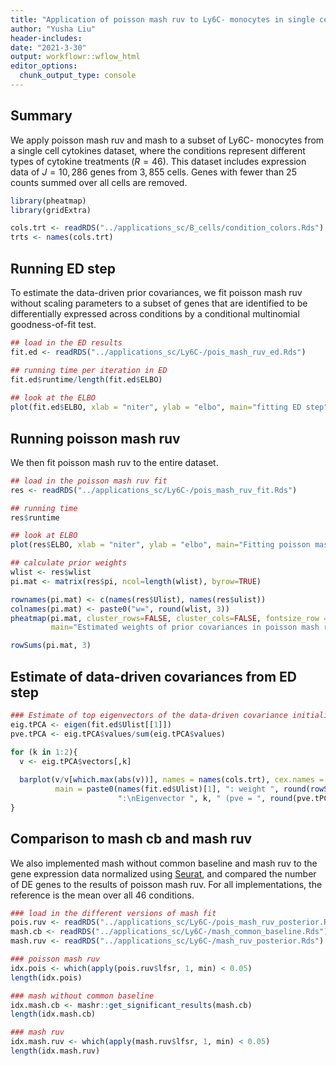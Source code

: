 ```yaml
---
title: "Application of poisson mash ruv to Ly6C- monocytes in single cell cytokines data"
author: "Yusha Liu"
header-includes:
date: "2021-3-30"
output: workflowr::wflow_html
editor_options:
  chunk_output_type: console
---
```


## Summary
We apply poisson mash ruv and mash to a subset of Ly6C- monocytes from a single cell cytokines dataset, where the conditions represent different types of cytokine treatments ($R=46$). This dataset includes expression data of $J=10,286$ genes from $3,855$ cells. Genes with fewer than $25$ counts summed over all cells are removed. 
```r
library(pheatmap)
library(gridExtra)

cols.trt <- readRDS("../applications_sc/B_cells/condition_colors.Rds")
trts <- names(cols.trt)

```


## Running ED step
To estimate the data-driven prior covariances, we fit poisson mash ruv without scaling parameters to a subset of genes that are identified to be differentially expressed across conditions by a conditional multinomial goodness-of-fit test. 
```r
## load in the ED results
fit.ed <- readRDS("../applications_sc/Ly6C-/pois_mash_ruv_ed.Rds")

## running time per iteration in ED
fit.ed$runtime/length(fit.ed$ELBO)
                      
## look at the ELBO
plot(fit.ed$ELBO, xlab = "niter", ylab = "elbo", main="fitting ED step")

```


## Running poisson mash ruv
We then fit poisson mash ruv to the entire dataset.
```r
## load in the poisson mash ruv fit
res <- readRDS("../applications_sc/Ly6C-/pois_mash_ruv_fit.Rds")

## running time
res$runtime

## look at ELBO
plot(res$ELBO, xlab = "niter", ylab = "elbo", main="Fitting poisson mash ruv")

## calculate prior weights
wlist <- res$wlist
pi.mat <- matrix(res$pi, ncol=length(wlist), byrow=TRUE)

rownames(pi.mat) <- c(names(res$Ulist), names(res$ulist))
colnames(pi.mat) <- paste0("w=", round(wlist, 3))
pheatmap(pi.mat, cluster_rows=FALSE, cluster_cols=FALSE, fontsize_row = 6, fontsize_col=6, 
         main="Estimated weights of prior covariances in poisson mash ruv")

rowSums(pi.mat, 3)

```



## Estimate of data-driven covariances from ED step
```r
### Estimate of top eigenvectors of the data-driven covariance initialized by rank-5 PCA
eig.tPCA <- eigen(fit.ed$Ulist[[1]])
pve.tPCA <- eig.tPCA$values/sum(eig.tPCA$values)

for (k in 1:2){
  v <- eig.tPCA$vectors[,k]
  
  barplot(v/v[which.max(abs(v))], names = names(cols.trt), cex.names = 0.5, las = 2, 
          main = paste0(names(fit.ed$Ulist)[1], ": weight ", round(rowSums(pi.mat)[1],3), 
                        ":\nEigenvector ", k, " (pve = ", round(pve.tPCA[k],3), ")"), col = cols.trt)
}

```



## Comparison to mash cb and mash ruv
We also implemented mash without common baseline and mash ruv to the gene expression data normalized using [Seurat](https://satijalab.org/seurat/), and compared the number of DE genes to the results of poisson mash ruv. For all implementations, the reference is the mean over all 46 conditions. 
```r
### load in the different versions of mash fit
pois.ruv <- readRDS("../applications_sc/Ly6C-/pois_mash_ruv_posterior.Rds")
mash.cb <- readRDS("../applications_sc/Ly6C-/mash_common_baseline.Rds")
mash.ruv <- readRDS("../applications_sc/Ly6C-/mash_ruv_posterior.Rds")

### poisson mash ruv
idx.pois <- which(apply(pois.ruv$lfsr, 1, min) < 0.05)
length(idx.pois)

### mash without common baseline
idx.mash.cb <- mashr::get_significant_results(mash.cb)
length(idx.mash.cb)

### mash ruv
idx.mash.ruv <- which(apply(mash.ruv$lfsr, 1, min) < 0.05)
length(idx.mash.ruv)

```

